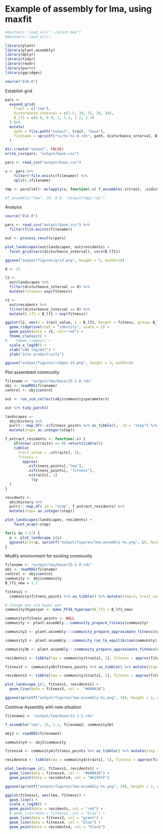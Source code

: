 
# Example of assembly for lma, using maxfit 

```r
#devtools::load_all("../plant-dev")
#devtools::load_all()

library(plant)
library(plant.assembly)
library(dplyr)
library(tidyr)
library(readr)
library(purrr)
library(ggridges)

source("ESA.R")
```

Establish grid

```r
pars <-
  expand_grid(
    trait = c("lma"),
    disturbance_interval = c(7.5, 10, 15, 20, 30),
    B_lf1 = c(0.8, 0.9, 1, 1.1, 1.2, 1.3)
  ) %>%
  mutate(
    path = file.path("output", trait, "base"),
    filename = sprintf("%s/%s-%s-0.rds", path, disturbance_interval, B_lf1)
  )

dir.create("output", FALSE)
write_csv(pars, "output/base.csv")
```


```r
pars <- read_csv("output/base.csv")

x <- pars %>% 
    filter(!file.exists(filename)) %>% 
    split(.$filename)

tmp <- parallell::mclapply(x, function(.x) f_assemble(.x$trait, .x$disturbance_interval, .x$B_lf1, .x$filename), mc.cores = 6)

#f_assemble("lma", 10, 0.8, "output/tmp2.rds")
```

Analysis

```r
source("ESA.R")

pars <- read_csv("output/base.csv") %>%
  filter(file.exists(filename))

out <- process_results(pars)

plot_landscapes(out$landscapes, out$residents) +
  facet_grid(vars(disturbance_interval), vars(B_lf1))

ggsave("output/figures/grid.png", height = 5, width=10)

```

```r
d <- 15

l2 <- 
  out$landscapes %>%
  filter(disturbance_interval == d) %>% 
  mutate(fitness= exp(fitness))

r2 <-
  out$residents %>%
  filter(disturbance_interval == d) %>%
  mutate(B_lf1 = B_lf1 + exp(fitness))

ggplot(l2, aes(x = trait_value, y = B_lf1, height = fitness, group= B_lf1)) +
  geom_ridgeline(stat = "identity", scale = 1) +
  geom_point(data = r2, col="red") +
  theme_classic() +
#    theme_ridges() +
  scale_x_log10() +
  xlab("LMA (kg/m2)") +
  ylab("Site productivity")

ggsave("output/figures/ridges-15.png", height = 3, width=6)

```

Plot assembled community
```r

filename <- "output/lma/base/15-1-0.rds"
obj <- readRDS(filename)
control <- obj$control

out <- run_scm_collect(obj$community$parameters)

out %>% tidy_patch()

landscapes <- 
  obj$history %>% 
  purrr:::map_df(~.x$fitness_points %>% as_tibble(), .id = "step") %>% mutate(trait_value =lma) %>%
  mutate(step= as.integer(step))

f_extract_residents <- function(.x) {
    if(nrow(.x$traits) == 0) return(tibble())
    tibble(
      trait_value = .x$traits[, 1],
      fitness = 
        approx(
          .x$fitness_points[,"lma"], 
          .x$fitness_points[, "fitness"], 
          .x$traits[, 1]
            )$y
  )
} 

residents <- 
  obj$history %>% 
  purrr:::map_df(.id = "step", f_extract_residents) %>%
  mutate(step= as.integer(step))

plot_landscapes(landscapes, residents) +
    facet_wrap(~step)

for(i in 1:17) {
  p <- plot_landscape_i(i)
  ggsave(plot=p, sprintf("output/figures/lma-assembly-%s.png", i), height = 2, width=4)
}


```



Modify environment for existing community

```r
filename <- "output/lma/base/15-1-0.rds"
obj <- readRDS(filename)
control <- obj$control
community <- obj$community 
B_lf1_new = 1.1

fitness1 <- 
  community$fitness_points %>% as_tibble() %>% mutate(step=1, trait_value=lma) 

# change env via hyper par
community$hyperpar <- make_FF16_hyperpar(B_lf1 = B_lf1_new)

community$fitness_points <- NULL
community <- plant.assembly:::community_prepare_fitness(community)

community2 <- plant.assembly:::community_prepare_approximate_fitness(community)

community3 <- plant.assembly:::community_run_to_equilibrium(community)

community3b <- plant.assembly:::community_prepare_approximate_fitness(community3)

residents1 <- tibble(lma = community$traits[, 1], fitness = approx(fitness1[[1]], fitness1[[2]], community$traits[, 1])$y) %>% mutate(step=1, trait_value=lma)

fitness3 <- community3b$fitness_points %>% as_tibble() %>% mutate(step = 1,trait_value=lma)

residents3 <- tibble(lma = community$traits[, 1], fitness = approx(fitness3[[1]], fitness3[[2]], community$traits[, 1])$y)%>% mutate(step = 1,trait_value=lma)

plot_landscape_i(1, fitness1, residents1) +
  geom_line(data = fitness3, col =  "#00BA38")

ggsave(sprintf("output/figures/lma-assembly-%s.png", 18), height = 2, width=4)


```

Continue Assembly with new situation

```r

filename2 <- "output/lma/base/15-1-1.rds"

f_assemble("lma", 15, 1.1, filename2, community3b)

obj2 <- readRDS(filename2)

community4 <- obj2$community

fitness4 <- community4$fitness_points %>% as_tibble() %>% mutate(step = 1,trait_value=lma)

residents4 <- tibble(lma = community4$traits[, 1], fitness = approx(fitness4[[1]], fitness4[[2]], community4$traits[, 1])$y) %>% mutate(step = 1,trait_value=lma)

plot_landscape_i(1, fitness1, residents1) +
  geom_line(data = fitness4, col =  "#00BA38") +
  geom_point(data = residents4, col = "#619CFF")

ggsave(sprintf("output/figures/lma-assembly-%s.png", 19), height = 2, width=4)

ggplot(fitness1, aes(lma, fitness)) +
  geom_line() +
  scale_x_log10() +
  geom_point(data = residents, col = "red") +
  # geom_line(data = fitness2, col = "blue") +
  geom_line(data = fitness3, col = "green") +
  geom_line(data = fitness4, col = "blue") +
  geom_point(data = residents4, col = "black")
  
```

